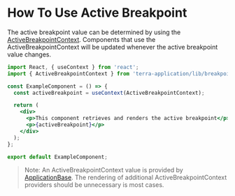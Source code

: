 # How To Use Active Breakpoint

The active breakpoint value can be determined by using the [ActiveBreakpointContext](/components/terra-application/application/reference/contexts/active-breakpoint-context). Components that use the ActiveBreakpointContext will be updated whenever the active breakpoint value changes.

```jsx
import React, { useContext } from 'react';
import { ActiveBreakpointContext } from 'terra-application/lib/breakpoints';

const ExampleComponent = () => {
  const activeBreakpoint = useContext(ActiveBreakpointContext);

  return (
    <div>
      <p>This component retrieves and renders the active breakpoint</p>
      <p>{activeBreakpoint}</p>
    </div>
  );
};

export default ExampleComponent;
```

> Note: An ActiveBreakpointContext value is provided by [ApplicationBase](/components/terra-application/application/reference/components/application-base). The rendering of additional ActiveBreakpointContext providers should be unnecessary is most cases.